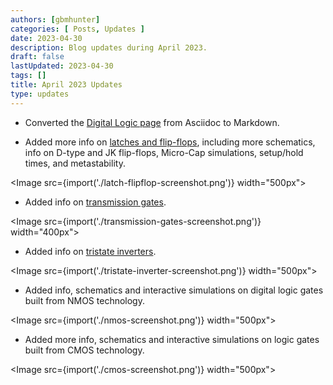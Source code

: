 ```yaml
---
authors: [gbmhunter]
categories: [ Posts, Updates ]
date: 2023-04-30
description: Blog updates during April 2023.
draft: false
lastUpdated: 2023-04-30
tags: []
title: April 2023 Updates
type: updates
---
```



* Converted the [Digital Logic page](/electronics/circuit-design/digital-logic/) from Asciidoc to Markdown.

* Added more info on [latches and flip-flops](/electronics/circuit-design/digital-logic/latches-and-flip-flops/), including more schematics, info on D-type and JK flip-flops, Micro-Cap simulations, setup/hold times, and metastability.

<Image src={import('./latch-flipflop-screenshot.png')} width="500px"></Image>

* Added info on [transmission gates](/electronics/components/analogue-switches-transmission-gates/#transmission-gates).

<Image src={import('./transmission-gates-screenshot.png')} width="400px"></Image>

* Added info on [tristate inverters](/electronics/circuit-design/digital-logic/gates/#tristate-cmos-inverter).

<Image src={import('./tristate-inverter-screenshot.png')} width="500px"></Image>

* Added info, schematics and interactive simulations on digital logic gates built from NMOS technology.

<Image src={import('./nmos-screenshot.png')} width="500px"></Image>

* Added more info, schematics and interactive simulations on logic gates built from CMOS technology.

<Image src={import('./cmos-screenshot.png')} width="500px"></Image>
